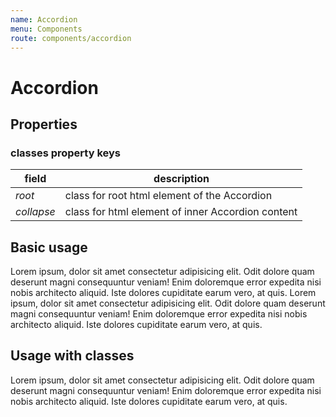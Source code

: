 ```yaml
---
name: Accordion
menu: Components
route: components/accordion
---
```



# Accordion

## Properties

<Props of={Accordion} />

### classes property keys
field        | description
-------------|----------
*root*       |  class for root html element of the Accordion
*collapse*   |  class for html element of inner Accordion content

## Basic usage

<Playground>
    <Accordion
        title="Accordion title"
    >
        <DemoParagraphWrapper>
            <Paragraph marginAll="none">
                Lorem ipsum, dolor sit amet consectetur adipisicing elit. Odit dolore quam deserunt magni consequuntur veniam!
                Enim doloremque error expedita nisi nobis architecto aliquid. Iste dolores cupiditate earum vero, at quis.
            </Paragraph>
        </DemoParagraphWrapper>
    </Accordion>
    <Accordion
        title="Accordion with controlled state"
        isOpened={true}
    >
        <DemoParagraphWrapper>
            <Paragraph marginAll="none">
                Lorem ipsum, dolor sit amet consectetur adipisicing elit. Odit dolore quam deserunt magni consequuntur veniam!
                Enim doloremque error expedita nisi nobis architecto aliquid. Iste dolores cupiditate earum vero, at quis.
            </Paragraph>
        </DemoParagraphWrapper>
    </Accordion>
</Playground>

## Usage with classes

<Playground>
    <Accordion
        title="Accordion title"
        classes={{root: 'rootClass', collapse: 'collapseClass'}}
    >
        <DemoParagraphWrapper>
            <Paragraph marginAll="none">
                Lorem ipsum, dolor sit amet consectetur adipisicing elit. Odit dolore quam deserunt magni consequuntur veniam!
                Enim doloremque error expedita nisi nobis architecto aliquid. Iste dolores cupiditate earum vero, at quis.
            </Paragraph>
        </DemoParagraphWrapper>
    </Accordion>
</Playground>
